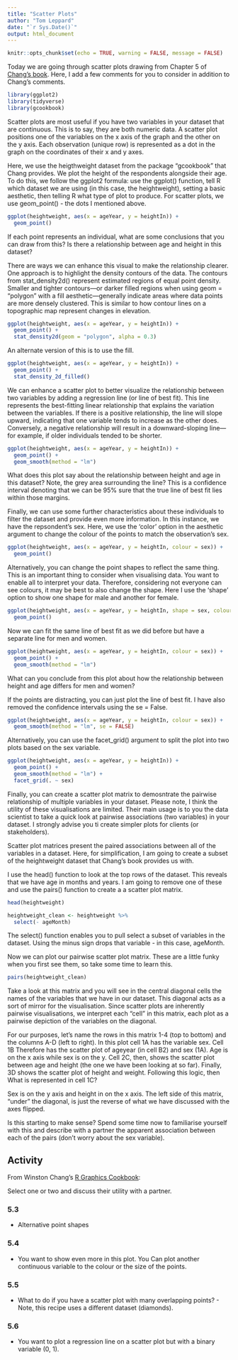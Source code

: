 ```yaml
---
title: "Scatter Plots"
author: "Tom Leppard"
date: "`r Sys.Date()`"
output: html_document
---
```


```r
knitr::opts_chunk$set(echo = TRUE, warning = FALSE, message = FALSE)
```

Today we are going through scatter plots drawing from Chapter 5 of [Chang's book](https://r-graphics.org/CHAPTER-SCATTER.html). Here, I add a few comments for you to consider in addition to Chang's comments.

```r
library(ggplot2)
library(tidyverse)
library(gcookbook)
```

Scatter plots are most useful if you have two variables in your dataset that are continuous. This is to say, they are both numeric data. A scatter plot positions one of the variables on the x axis of the graph and the other on the y axis. Each observation (unique row) is represented as a dot in the graph on the coordinates of their x and y axes.

Here, we use the heigthweight dataset from the package "gcookbook" that Chang provides. We plot the height of the respondents alongside their age. To do this, we follow the ggplot2 formula: use the ggplot() function, tell R which dataset we are using (in this case, the heightweight), setting a basic aesthetic, then telling R what type of plot to produce. For scatter plots, we use geom_point() - the dots I mentioned above.

```r
ggplot(heightweight, aes(x = ageYear, y = heightIn)) +
  geom_point()
```

If each point represents an individual, what are some conclusions that you can draw from this? Is there a relationship between age and height in this dataset?

There are ways we can enhance this visual to make the relationship clearer. One approach is to highlight the density contours of the data. The contours from stat_density2d() represent estimated regions of equal point density. Smaller and tighter contours—or darker filled regions when using geom = "polygon" with a fill aesthetic—generally indicate areas where data points are more densely clustered. This is similar to how contour lines on a topographic map represent changes in elevation.

```r
ggplot(heightweight, aes(x = ageYear, y = heightIn)) +
  geom_point() +
  stat_density2d(geom = "polygon", alpha = 0.3)
```

An alternate version of this is to use the fill.

```r
ggplot(heightweight, aes(x = ageYear, y = heightIn)) +
  geom_point() +
  stat_density_2d_filled()
```

We can enhance a scatter plot to better visualize the relationship between two variables by adding a regression line (or line of best fit). This line represents the best-fitting linear relationship that explains the variation between the variables. If there is a positive relationship, the line will slope upward, indicating that one variable tends to increase as the other does. Conversely, a negative relationship will result in a downward-sloping line—for example, if older individuals tended to be shorter.

```r
ggplot(heightweight, aes(x = ageYear, y = heightIn)) +
  geom_point() +
  geom_smooth(method = "lm")
```

What does this plot say about the relationship between height and age in this dataset? Note, the grey area surrounding the line? This is a confidence interval denoting that we can be 95% sure that the true line of best fit lies within those margins.

Finally, we can use some further characteristics about these individuals to filter the dataset and provide even more information. In this instance, we have the repsondent's sex. Here, we use the 'color' option in the aesthetic argument to change the colour of the points to match the observation's sex.

```r
ggplot(heightweight, aes(x = ageYear, y = heightIn, colour = sex)) +
  geom_point()
```

Alternatively, you can change the point shapes to reflect the same thing. This is an important thing to consider when visualising data. You want to enable all to interpret your data. Therefore, considering not everyone can see colours, it may be best to also change the shape. Here I use the 'shape' option to show one shape for male and another for female.

```r
ggplot(heightweight, aes(x = ageYear, y = heightIn, shape = sex, colour = sex)) +
  geom_point()
```

Now we can fit the same line of best fit as we did before but have a separate line for men and women.

```r
ggplot(heightweight, aes(x = ageYear, y = heightIn, colour = sex)) +
  geom_point() +
  geom_smooth(method = "lm")
```

What can you conclude from this plot about how the relationship between height and age differs for men and women?

If the points are distracting, you can just plot the line of best fit. I have also removed the confidence intervals using the se = False.

```r
ggplot(heightweight, aes(x = ageYear, y = heightIn, colour = sex)) +
  geom_smooth(method = "lm", se = FALSE)
```

Alternatively, you can use the facet_grid() argument to split the plot into two plots based on the sex variable.

```r

ggplot(heightweight, aes(x = ageYear, y = heightIn)) +
  geom_point() +
  geom_smooth(method = "lm") +
  facet_grid(. ~ sex)
```

Finally, you can create a scatter plot matrix to demosntrate the pairwise relationship of multiple variables in your dataset. Please note, I think the utility of these visualisations are limited. Their main usage is to you the data scientist to take a quick look at pairwise associations (two variables) in your dataset. I strongly advise you ti create simpler plots for clients (or stakeholders).

Scatter plot matrices present the paired associations between all of the variables in a dataset. Here, for simplification, I am going to create a subset of the heightweight dataset that Chang's book provides us with.

I use the head() function to look at the top rows of the dataset. This reveals that we have age in months and years. I am going to remove one of these and use the pairs() function to create a a scatter plot matrix.

```r
head(heightweight)
```

```r
heightweight_clean <- heightweight %>%
  select(- ageMonth)
```

The select() function enables you to pull select a subset of variables in the dataset. Using the minus sign drops that variable - in this case, ageMonth.

Now we can plot our pairwise scatter plot matrix. These are a little funky when you first see them, so take some time to learn this.

```r
pairs(heightweight_clean)
```

Take a look at this matrix and you will see in the central diagonal cells the names of the variables that we have in our dataset. This diagonal acts as a sort of mirror for the visualisation. Since scatter plots are inherently pairwise visualisations, we interpret each "cell" in this matrix, each plot as a pairwise depiction of the variables on the diagonal.

For our purposes, let's name the rows in this matrix 1-4 (top to bottom) and the columns A-D (left to right). In this plot cell 1A has the variable sex. Cell 1B Therefore has the scatter plot of ageyear (in cell B2) and sex (1A). Age is on the x axis while sex is on the y. Cell 2C, then, shows the scatter plot between age and height (the one we have been looking at so far). Finally, 3D shows the scatter plot of height and weight. Following this logic, then What is represented in cell 1C?

Sex is on the y axis and height in on the x axis. The left side of this matrix, "under" the diagonal, is just the reverse of what we have discussed with the axes flipped.

Is this starting to make sense? Spend some time now to familiarise yourself with this and describe with a partner the apparent association between each of the pairs (don't worry about the sex variable).

## Activity

From Winston Chang's [R Graphics Cookbook](https://r-graphics.org/):

Select one or two and discuss their utility with a partner.

### 5.3

-   Alternative point shapes

### 5.4

-   You want to show even more in this plot. You Can plot another continuous variable to the colour or the size of the points.

### 5.5

-   What to do if you have a scatter plot with many overlapping points? - Note, this recipe uses a different dataset (diamonds).

### 5.6

-   You want to plot a regression line on a scatter plot but with a binary variable (0, 1).
